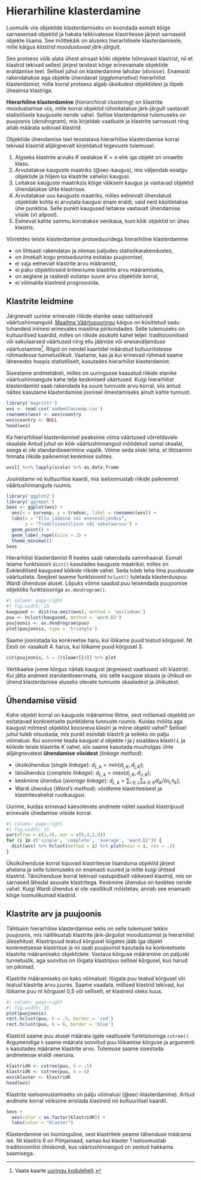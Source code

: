 # Hierarhiline klasterdamine {#sec-hierarhiline}

Loomulik viis objektide klasterdamiseks on koondada esmalt kõige sarnasemad objektid ja hakata tekkivatesse klastritesse järjest sarnaseid objekte lisama. See mõttekäik on aluseks hierarhilisele klasterdamisele, mille käigus *klastrid moodustuvad järk-järgult*. 

See protsess võib alata ühest ainsast kõiki objekte hõlmavast klastrist, nii et klastrid tekivad sellest järjest teistest kõige erinevamate objektide eraldamise teel. Sellisel juhul on klasterdamine lahutav (*divisive*). Enamasti rakendatakse aga objekte ühendavat (*agglomerative*) hierarhilist klasterdamist, mille korral protsess algab üksikutest objektidest ja lõpeb üheainsa klastriga.

::: {.callout-important}
**Hierarhiline klasterdamine** (*hierarchical clustering*) on klastrite moodustamise viis, mille korral objektid rühmitatakse järk-järgult vastavalt statistilisele kaugusele nende vahel. Sellise klasterdamise tulemuseks on puujoonis (*dendrogram*), mis kirjeldab vaatluste ja klastrite sarnasust ning aitab määrata sobivad klastrid.
:::

Objektide ühendamise teel teostatava hierarhilise klasterdamise korral tekivad klastrid alljärgnevalt kirjeldatud tegevuste tulemusel.

1. Algseks klastrite arvuks $K$ seatakse $K = n$ ehk iga objekt on omaette klass.
2. Arvutatakse kauguste maatriks (@sec-kaugus), mis väljendab esialgu objektide ja hiljem ka klastrite vahelisi kaugusi. 
3. Leitakse kauguste maatriksis kõige väiksem kaugus ja vastavad objektid ühendatakse ühte klastrisse.
4. Arvutatakse uus kauguste maatriks, milles eelnevalt ühendatud objektide kohta ei arvutata kaugusi enam eraldi, vaid neid käsitletakse ühe punktina. Selle punkti kaugused leitakse vastavalt ühendamise viisile (vt allpool). 
5. Eelnevat kahte sammu korratakse senikaua, kuni kõik objektid on ühes klastris. 

Võrreldes teiste klasterdamise protseduuridega hierarhiline klasterdamine

+ on lihtsasti rakendatav ja olemas paljudes statistikarakendustes, 
+ on ilmekalt kogu protseduurina esitatav puujoonisel, 
+ ei vaja eelnevalt klastrite arvu määramist, 
- ei paku objektiivseid kriteeriume klastrite arvu määramiseks, 
- on aeglane ja raskesti esitatav suure arvu objektide korral, 
- ei võimalda klastreid prognoosida.

## Klastrite leidmine 

Järgnevalt uurime erinevate riikide elanike seas valitseivaid väärtushinnanguid. [Maailma Väärtusuuringu](https://www.worldvaluessurvey.org) käigus on küsitletud sadu tuhandeid inimesi erinevates maailma piirkondades. Selle tulemuseks on kultuurilised kaardid, milles on riikide asukoht kahel teljel: traditsioonilised või sekulaarsed väärtused ning ellu jäämise või eneseväljenduse väärtustamine^[Vaata kaarte [uuringu kodulehelt](https://www.worldvaluessurvey.org/WVSContents.jsp?CMSID=Findings).]. Riigid on nendel kaartidel määratud kultuurilistesse rühmadesse tunnetuslikult. Vaatame, kas ja kui erinevad rühmad saame lähenedes hoopis statistiliselt, kasutades hierarhilist klasterdamist.

Sisestame andmetabeli, milles on uuringusse kaasatud riikide elanike väärtushinnangute kahe telje keskmised väärtused. Kuigi hierarhilist klasterdamist saab rakendada ka suure tunnuste arvu korral, siis antud näites kasutame klasterdamise joonisel ilmestamiseks ainult kahte tunnust.

```r
library('magrittr')
wvs <- read.csv('andmed/wvsmap.csv')
rownames(wvs) <- wvs$country
wvs$country <- NULL
head(wvs)
```

Ka hierarhilisel klasterdamisel peaksime viima väärtused võrreldavale skaalale Antud juhul on kõik väärtushinnangud mõõdetud samal skaalal, seega ei ole standardiseerimine vajalik. Võime seda siiski teha, et lihtsamini hinnata riikide paiknemist keskmise suhtes.

```r
wvs[] %<>% lapply(scale) %>% as.data.frame
```

Joonistame nö kultuurilise kaardi, mis iseloomustab riikide paiknemist väärtushinnangute ruumis.

```r
library('ggplot2')
library('ggrepel')
Seos <- ggplot(wvs) + 
  aes(x = survexp, y = tradsec, label = rownames(wvs)) + 
  labs(x = "Ellu jäämine või eneseväljendus", 
       y = "Traditsioonilisus või sekulaarsus") + 
  geom_point() + 
  geom_label_repel(size = 2) + 
  theme_minimal()
Seos
```

Hierarhilist klasterdamist R keeles saab rakendada sammhaaval. Esmalt leiame funktsiooni `dist()` kasutades kauguste maatriksi, milles on Eukleidilised kaugused kõikide riikide vahel. Seda tuleb teha ilma puuduvate väärtusteta. Seejärel laseme funktsioonil `hclust()` tuletada klasterduspuu Wardi ühenduse alusel. Lõpuks võime saadud puu teisendada puujoonise objektiks funktsiooniga `as.dendrogram()`. 

```r
#| column: page-right
#| fig.width: 15
kaugused <- dist(na.omit(wvs), method = 'euclidean')
puu <- hclust(kaugused, method = 'ward.D2')
puujoonis <- as.dendrogram(puu)
plot(puujoonis, type = 'triangle')
```
Saame joonistada ka konkreetse haru, kui lõikame puud teatud kõrgusel. Nt Eesti on vasakult 4. harus, kui lõikame puud kõrgusel 3.

```r
cut(puujoonis, h = 3)$lower[[4]] %>% plot
```

Vertikaalse joone kõrgus näitab kaugust järgmisest vaatlusest või klastrist. Kui jätta andmed standardiseerimata, siis selle kauguse skaala ja ühikud on ühend klasterdamise aluseks olevate tunnuste skaaladest ja ühikutest.

<!--
```r
#| eval: false
library('dendextend')
par(mar = c(12,5,2,2))
plot(puu)
colored_bars(colors = sapply(wvs, function(x) c('black', 'white')[(x > mean(x))+1]), 
             dend = puu, rowLabels = names(wvs), 
             y_shift = -1)
rect.dendrogram(puu, k = 6, lower_rect = -1)
```
-->

## Ühendamise viisid

Kahe objekti korral on kauguste määramine lihtne, sest mõlemad objektid on esitatavad konkreetsete punktidena tunnuste ruumis. Kuidas mõõta aga kaugust mitmest objektist koosneva klastri ja mõne objekti vahel? Sellisel juhul tuleb otsustada, mis punkt esindab klastrit ja selleks on palju võimalusi. Kui soovime teada kaugust $d$ objekte $i$ ja $j$ sisaldava klastri $L$ ja kõikide teiste klastrite $K$ vahel, siis saame kasutada muuhulgas ühte alljärgnevatest **ühendamise viisidest** (*linkage method*):

- üksikühendus (*single linkage*): $d_{L,k} = min(d_{i,K}, d_{j,K})$;
- täisühendus (*complete linkage*): $d_{L,k} = max(d_{I,K}, d_{J,K})$;
- keskmine ühendus (*average linkage*): $d_{L,k} = \sum_{i \in L} \sum_{k \in K} d_{ik} / (n_{L}n_k)$;
- Wardi ühendus (*Ward's method*): võrdleme klastritesisest ja klastritevahelist ruutkaugusi.

Uurime, kuidas erinevad käesolevate andmete näitel saadud klastripuud erinevate ühedamise viiside korral.

```r
#| column: page-right
#| fig.width: 15
par(mfrow = c(1,4), mar = c(0,4,2,0))
for (i in c('single', 'complete', 'average', 'ward.D2')) {
  dist(wvs) %>% hclust(method = i) %>% plot(main = i, cex = .5)
}
```

Üksikühenduse korral kipuvad klastritesse lisanduma objektid järjest ahelana ja selle tulemuseks on enamasti suured ja mitte kuigi ühtsed klastrid. Täisühenduse korral tekivad vastupidiselt väikesed klastrid, mis on sarnased lähedal asuvate klastritega. Keskmine ühendus on kesktee nende vahel. Kuigi Wardi ühendus ei ole vaistlikult mõistetav, annab see enamasti kõige loomulikumad klastrid.

## Klastrite arv ja puujoonis

Tähtsaim hierarhilise klasterdamise eelis on selle tulemusel tekkiv puujoonis, mis näitlikustab klastrite järk-järgulist moodustumist ja hierarhilist ülesehitust. Klastripuud teatud kõrgusel lõigates jääb iga objekt konkreetsesse klastrisse ja nii saab puujoonist kasutada ka konkreetsete klastrite määramiseks objektidele. Vastava kõrguse määramine on paljuski tunnetuslik, aga soovitus on lõigata klastripuu sellisel kõrgusel, kus harud on pikimad.

Klastrite määramiseks on kaks võimalust: lõigata puu teatud kõrgusel või teatud klastrite arvu juures. Saame vaadata, millised klastrid tekivad, kui lõikame puu nt kõrgusel 0,5 või selliselt, et klastreid oleks kuus.

```r
#| column: page-right
#| fig.width: 15
plot(puujoonis)
rect.hclust(puu, h = .5, border = 'red')
rect.hclust(puu, k = 6, border = 'blue')
```

Klastrid saame puu alusel määrata igale vaatlusele funktsiooniga `cutree()`. Argumendiga `h` saame määrata soovitud puu lõikamise kõrguse ja argumenti `k` kasutades määrame klastrite arvu. Tulemuse saame sisestada andmetesse eraldi veeruna.

```r
klastridH <- cutree(puu, h = .5)
klastridK <- cutree(puu, k = 6)
wvs$klaster <- klastridK
head(wvs)
```

Klastrite iseloomustamiseks on palju võimalusi (@sec-klasterdamine). Antud andmete korral võiksime eristada klastreid nö kultuurilisel kaardil.

```r
Seos + 
  aes(color = as.factor(klastridK)) + 
  labs(color = "Klaster")
```

Klasterdamine on loominguline, sest klastritele peame tähenduse määrama ise. Nt klastris 6 on Põhjamaad, samas kui klaster 1 iseloomustab traditsioonilisi ühiskondi, kus väärtushinnangud on seotud hakkama saamisega.